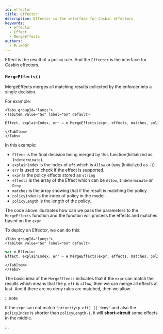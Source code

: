 ```yaml
---
id: effector
title: Effector
description: Effector is the interface for Casbin effectors
keywords:
  - effector
  - Effect
  - MergeEffects
authors:
  - ErikQQY
---
```




Effect is the result of a policy rule. And the `Effector` is the interface for Casbin effectors.

### `MergeEffects()`

MergeEffects merges all matching results collected by the enforcer into a single decision.

For example:

```mdx-code-block
<Tabs groupId="langs">
<TabItem value="Go" label="Go" default>
```

```go
Effect, explainIndex, err = e.MergeEffects(expr, effects, matches, policyIndex, policyLength)
```

```mdx-code-block
</TabItem>
</Tabs>
```

In this example:

* `Effect` is the final decision being merged by this function(Initialized as `Indeterminate`).
* `explainIndex` is the index of `eft` which is `Allow` or `Deny`.(Initialized as `-1`)
* `err` is used to check if the effect is supported.
* `expr` is the policy effects stored as `string`
* `effects` is the array of the Effect which can be `Allow`, `Indeterminate` or `Deny`
* `matches` is the array showing that if the result is matching the policy.
* `policyIndex` is the index of policy in the model.
* `policyLength` is the length of the policy.

The code above illustrates how can we pass the parameters to the `MergeEffects` function and the function will process the effects and matches based on the `expr`

To deploy an Effector, we can do this:

```mdx-code-block
<Tabs groupId="langs">
<TabItem value="Go" label="Go" default>
```

```go
var e Effector
Effect, explainIndex, err = e.MergeEffects(expr, effects, matches, policyIndex, policyLength)
```

```mdx-code-block
</TabItem>
</Tabs>
```

The basic idea of the `MergeEffects` indicates that if the `expr` can match the results which means that the `p_eft` is `allow`, then we can merge all effects at last. And if there are no deny rules are matched, then we allow.

:::note

If the `expr` can not match `"priority(p_eft) || deny"` and also the `policyIndex` is shorter than `policyLength-1`, it will **short-circuit** some effects in the middle.

:::